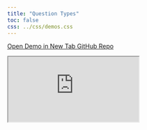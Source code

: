 ```yaml
---
title: "Question Types"
toc: false
css: ../css/demos.css
---
```


<div class="button-container">
  <a href="https://surveydown.shinyapps.io/types/" class="demo-button" target="_blank">
    <i class="fas fa-external-link-alt"></i> Open Demo in New Tab
  </a>
  <a href="https://github.com/surveydown-dev/demos" class="demo-button" target="_blank">
    <i class="fab fa-github"></i> GitHub Repo
  </a>
</div>

<div class="demo-iframe-container">
<iframe src="https://surveydown.shinyapps.io/types/" class="demo-iframe"></iframe>
</div>